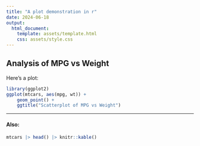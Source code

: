 ```yaml
---
title: "A plot demonstration in r"
date: 2024-06-18
output:
  html_document:
    template: assets/template.html
    css: assets/style.css
---
```


## Analysis of MPG vs Weight

Here's a plot:

```r
library(ggplot2)
ggplot(mtcars, aes(mpg, wt)) +
    geom_point() +
    ggtitle("Scatterplot of MPG vs Weight")
```


---


#### Also:

```r
mtcars |> head() |> knitr::kable()
```

